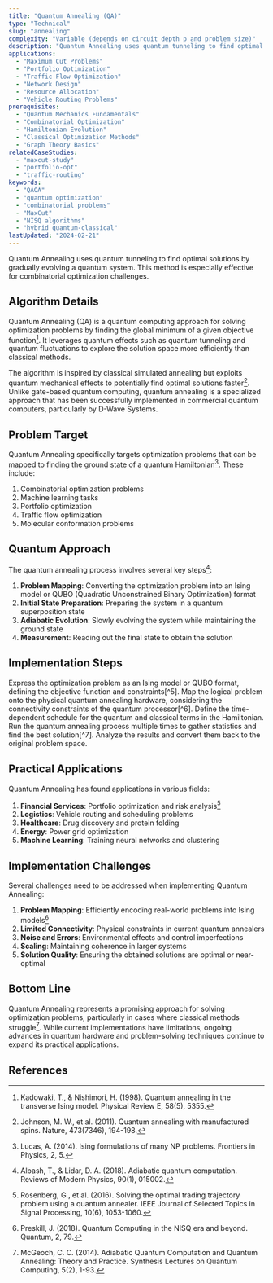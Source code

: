 ```yaml
---
title: "Quantum Annealing (QA)"
type: "Technical"
slug: "annealing"
complexity: "Variable (depends on circuit depth p and problem size)"
description: "Quantum Annealing uses quantum tunneling to find optimal solutions by gradually evolving a quantum system. This method is especially effective for combinatorial optimization challenges."
applications:
  - "Maximum Cut Problems"
  - "Portfolio Optimization"
  - "Traffic Flow Optimization"
  - "Network Design"
  - "Resource Allocation"
  - "Vehicle Routing Problems"
prerequisites:
  - "Quantum Mechanics Fundamentals"
  - "Combinatorial Optimization"
  - "Hamiltonian Evolution"
  - "Classical Optimization Methods"
  - "Graph Theory Basics"
relatedCaseStudies:
  - "maxcut-study"
  - "portfolio-opt"
  - "traffic-routing"
keywords:
  - "QAOA"
  - "quantum optimization"
  - "combinatorial problems"
  - "MaxCut"
  - "NISQ algorithms"
  - "hybrid quantum-classical"
lastUpdated: "2024-02-21"
---
```


Quantum Annealing uses quantum tunneling to find optimal solutions by gradually evolving a quantum system. This method is especially effective for combinatorial optimization challenges.

## Algorithm Details

Quantum Annealing (QA) is a quantum computing approach for solving optimization problems by finding the global minimum of a given objective function[^1]. It leverages quantum effects such as quantum tunneling and quantum fluctuations to explore the solution space more efficiently than classical methods.

The algorithm is inspired by classical simulated annealing but exploits quantum mechanical effects to potentially find optimal solutions faster[^2]. Unlike gate-based quantum computing, quantum annealing is a specialized approach that has been successfully implemented in commercial quantum computers, particularly by D-Wave Systems.

## Problem Target

Quantum Annealing specifically targets optimization problems that can be mapped to finding the ground state of a quantum Hamiltonian[^3]. These include:

1. Combinatorial optimization problems
2. Machine learning tasks
3. Portfolio optimization
4. Traffic flow optimization
5. Molecular conformation problems

## Quantum Approach

The quantum annealing process involves several key steps[^4]:

1. **Problem Mapping**: Converting the optimization problem into an Ising model or QUBO (Quadratic Unconstrained Binary Optimization) format
2. **Initial State Preparation**: Preparing the system in a quantum superposition state
3. **Adiabatic Evolution**: Slowly evolving the system while maintaining the ground state
4. **Measurement**: Reading out the final state to obtain the solution

## Implementation Steps

<Steps>
    <Step title="Problem Formulation">
        Express the optimization problem as an Ising model or QUBO format, defining the objective function and constraints[^5].
    </Step>
    <Step title="Hardware Embedding">
        Map the logical problem onto the physical quantum annealing hardware, considering the connectivity constraints of the quantum processor[^6].
    </Step>
    <Step title="Annealing Schedule">
        Define the time-dependent schedule for the quantum and classical terms in the Hamiltonian.
    </Step>
    <Step title="Execution">
        Run the quantum annealing process multiple times to gather statistics and find the best solution[^7].
    </Step>
    <Step title="Post-processing">
        Analyze the results and convert them back to the original problem space.
    </Step>
</Steps>

## Practical Applications

Quantum Annealing has found applications in various fields:

1. **Financial Services**: Portfolio optimization and risk analysis[^8]
2. **Logistics**: Vehicle routing and scheduling problems
3. **Healthcare**: Drug discovery and protein folding
4. **Energy**: Power grid optimization
5. **Machine Learning**: Training neural networks and clustering

## Implementation Challenges

Several challenges need to be addressed when implementing Quantum Annealing:

1. **Problem Mapping**: Efficiently encoding real-world problems into Ising models[^9]
2. **Limited Connectivity**: Physical constraints in current quantum annealers
3. **Noise and Errors**: Environmental effects and control imperfections
4. **Scaling**: Maintaining coherence in larger systems
5. **Solution Quality**: Ensuring the obtained solutions are optimal or near-optimal

## Bottom Line

Quantum Annealing represents a promising approach for solving optimization problems, particularly in cases where classical methods struggle[^10]. While current implementations have limitations, ongoing advances in quantum hardware and problem-solving techniques continue to expand its practical applications.

## References

[^1]: Kadowaki, T., & Nishimori, H. (1998). Quantum annealing in the transverse Ising model. Physical Review E, 58(5), 5355.
[^2]: Johnson, M. W., et al. (2011). Quantum annealing with manufactured spins. Nature, 473(7346), 194-198.
[^3]: Lucas, A. (2014). Ising formulations of many NP problems. Frontiers in Physics, 2, 5.
[^4]: Albash, T., & Lidar, D. A. (2018). Adiabatic quantum computation. Reviews of Modern Physics, 90(1), 015002.
[^5]: Biswas, R., et al. (2017). A NASA perspective on quantum computing: Opportunities and challenges. Parallel Computing, 64, 81-98.
[^6]: Choi, V. (2008). Minor-embedding in adiabatic quantum computation: I. The parameter setting problem. Quantum Information Processing, 7(5), 193-209.
[^7]: Rønnow, T. F., et al. (2014). Defining and detecting quantum speedup. Science, 345(6195), 420-424.
[^8]: Rosenberg, G., et al. (2016). Solving the optimal trading trajectory problem using a quantum annealer. IEEE Journal of Selected Topics in Signal Processing, 10(6), 1053-1060.
[^9]: Preskill, J. (2018). Quantum Computing in the NISQ era and beyond. Quantum, 2, 79.
[^10]: McGeoch, C. C. (2014). Adiabatic Quantum Computation and Quantum Annealing: Theory and Practice. Synthesis Lectures on Quantum Computing, 5(2), 1-93.